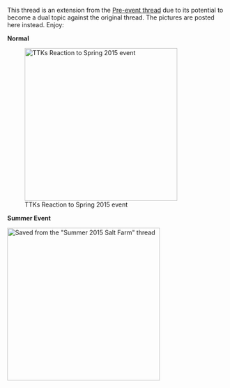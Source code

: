 This thread is an extension from the [[Thread:343044|Pre-event thread]] due to its potential to become a dual topic against the original thread. The pictures are posted here instead. Enjoy:

'''Normal'''

[[File:TTKs_reaction_to_spring_event.png|350px|TTKs Reaction to Spring 2015 event]]

'''Summer Event'''

[[File:TTK_Summer_2015.png|350px|Saved from the "Summer 2015 Salt Farm" thread]] <ac_metadata title="What type of TTK are you?"> </ac_metadata>